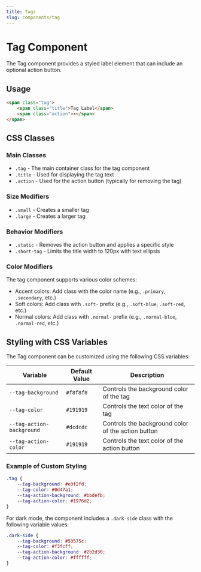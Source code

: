 ```yaml
---
title: Tags
slug: components/tag
---
```


# Tag Component

The Tag component provides a styled label element that can include an optional action button.

## Usage

```html
<span class="tag">
    <span class="title">Tag Label</span>
    <span class="action">×</span>
</span>
```

## CSS Classes

### Main Classes
- `.tag` - The main container class for the tag component
- `.title` - Used for displaying the tag text
- `.action` - Used for the action button (typically for removing the tag)

### Size Modifiers
- `.small` - Creates a smaller tag
- `.large` - Creates a larger tag

### Behavior Modifiers
- `.static` - Removes the action button and applies a specific style
- `.short-tag` - Limits the title width to 120px with text ellipsis

### Color Modifiers
The tag component supports various color schemes:

- Accent colors: Add class with the color name (e.g., `.primary`, `.secondary`, etc.)
- Soft colors: Add class with `.soft-` prefix (e.g., `.soft-blue`, `.soft-red`, etc.)
- Normal colors: Add class with `.normal-` prefix (e.g., `.normal-blue`, `.normal-red`, etc.)

## Styling with CSS Variables

The Tag component can be customized using the following CSS variables:

| Variable | Default Value | Description |
|----------|---------------|-------------|
| `--tag-background` | `#f8f8f8` | Controls the background color of the tag |
| `--tag-color` | `#191919` | Controls the text color of the tag |
| `--tag-action-background` | `#dcdcdc` | Controls the background color of the action button |
| `--tag-action-color` | `#191919` | Controls the text color of the action button |

### Example of Custom Styling

```css
.tag {
    --tag-background: #e3f2fd;
    --tag-color: #0d47a1;
    --tag-action-background: #bbdefb;
    --tag-action-color: #1976d2;
}
```

For dark mode, the component includes a `.dark-side` class with the following variable values:

```css
.dark-side {
    --tag-background: #53575c;
    --tag-color: #f3fcff;
    --tag-action-background: #2b2d30;
    --tag-action-color: #ffffff;
}
```